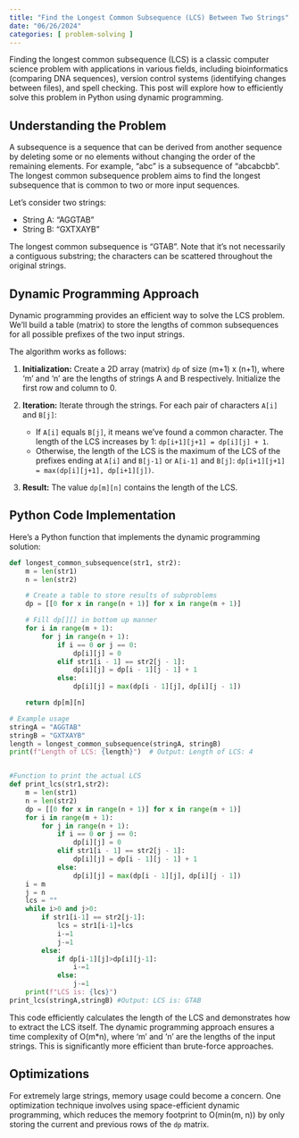 ```yaml
---
title: "Find the Longest Common Subsequence (LCS) Between Two Strings"
date: "06/26/2024"
categories: [ problem-solving ]
---
```


Finding the longest common subsequence (LCS) is a classic computer science problem with applications in various fields, including bioinformatics (comparing DNA sequences), version control systems (identifying changes between files), and spell checking.  This post will explore how to efficiently solve this problem in Python using dynamic programming.

## Understanding the Problem

A subsequence is a sequence that can be derived from another sequence by deleting some or no elements without changing the order of the remaining elements.  For example, "abc" is a subsequence of "abcabcbb". The longest common subsequence problem aims to find the longest subsequence that is common to two or more input sequences.

Let's consider two strings:

* String A: "AGGTAB"
* String B: "GXTXAYB"

The longest common subsequence is "GTAB".  Note that it's not necessarily a contiguous substring; the characters can be scattered throughout the original strings.


## Dynamic Programming Approach

Dynamic programming provides an efficient way to solve the LCS problem. We'll build a table (matrix) to store the lengths of common subsequences for all possible prefixes of the two input strings.

The algorithm works as follows:

1. **Initialization:** Create a 2D array (matrix) `dp` of size (m+1) x (n+1), where 'm' and 'n' are the lengths of strings A and B respectively. Initialize the first row and column to 0.

2. **Iteration:** Iterate through the strings. For each pair of characters `A[i]` and `B[j]`:
   * If `A[i]` equals `B[j]`, it means we've found a common character.  The length of the LCS increases by 1: `dp[i+1][j+1] = dp[i][j] + 1`.
   * Otherwise, the length of the LCS is the maximum of the LCS of the prefixes ending at `A[i]` and `B[j-1]` or `A[i-1]` and `B[j]`: `dp[i+1][j+1] = max(dp[i][j+1], dp[i+1][j])`.

3. **Result:** The value `dp[m][n]` contains the length of the LCS.


## Python Code Implementation

Here's a Python function that implements the dynamic programming solution:

```python
def longest_common_subsequence(str1, str2):
    m = len(str1)
    n = len(str2)

    # Create a table to store results of subproblems
    dp = [[0 for x in range(n + 1)] for x in range(m + 1)]

    # Fill dp[][] in bottom up manner
    for i in range(m + 1):
        for j in range(n + 1):
            if i == 0 or j == 0:
                dp[i][j] = 0
            elif str1[i - 1] == str2[j - 1]:
                dp[i][j] = dp[i - 1][j - 1] + 1
            else:
                dp[i][j] = max(dp[i - 1][j], dp[i][j - 1])

    return dp[m][n]

# Example usage
stringA = "AGGTAB"
stringB = "GXTXAYB"
length = longest_common_subsequence(stringA, stringB)
print(f"Length of LCS: {length}")  # Output: Length of LCS: 4


#Function to print the actual LCS
def print_lcs(str1,str2):
    m = len(str1)
    n = len(str2)
    dp = [[0 for x in range(n + 1)] for x in range(m + 1)]
    for i in range(m + 1):
        for j in range(n + 1):
            if i == 0 or j == 0:
                dp[i][j] = 0
            elif str1[i - 1] == str2[j - 1]:
                dp[i][j] = dp[i - 1][j - 1] + 1
            else:
                dp[i][j] = max(dp[i - 1][j], dp[i][j - 1])
    i = m
    j = n
    lcs = ""
    while i>0 and j>0:
        if str1[i-1] == str2[j-1]:
            lcs = str1[i-1]+lcs
            i-=1
            j-=1
        else:
            if dp[i-1][j]>dp[i][j-1]:
                i-=1
            else:
                j-=1
    print(f"LCS is: {lcs}")
print_lcs(stringA,stringB) #Output: LCS is: GTAB

```

This code efficiently calculates the length of the LCS and demonstrates how to extract the LCS itself.  The dynamic programming approach ensures a time complexity of O(m*n), where 'm' and 'n' are the lengths of the input strings.  This is significantly more efficient than brute-force approaches.

## Optimizations

For extremely large strings, memory usage could become a concern.  One optimization technique involves using space-efficient dynamic programming, which reduces the memory footprint to O(min(m, n)) by only storing the current and previous rows of the `dp` matrix.

